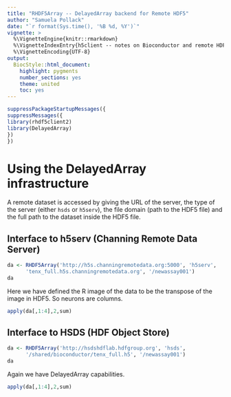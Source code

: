 ```yaml
---
title: "RHDF5Array -- DelayedArray backend for Remote HDF5"
author: "Samuela Pollack"
date: "`r format(Sys.time(), '%B %d, %Y')`"
vignette: >
  %\VignetteEngine{knitr::rmarkdown}
  %\VignetteIndexEntry{h5client -- notes on Bioconductor and remote HDF5}
  %\VignetteEncoding{UTF-8}
output:
  BiocStyle::html_document:
    highlight: pygments
    number_sections: yes
    theme: united
    toc: yes
---
```


```r
suppressPackageStartupMessages({
suppressMessages({
library(rhdf5client2)
library(DelayedArray)
})
})
```
# Using the DelayedArray infrastructure

A remote dataset is accessed by giving the URL of the server, the
type of the server (either `hsds` or `h5serv`), the file domain (path 
to the HDF5 file) and the full path to the dataset inside the HDF5 file. 

## Interface to h5serv (Channing Remote Data Server)

```r
da <- RHDF5Array('http://h5s.channingremotedata.org:5000', 'h5serv', 
      'tenx_full.h5s.channingremotedata.org', '/newassay001')
da
```

Here we have defined the R image of the data to be the
transpose of the image in HDF5.  So neurons are columns.

```r
apply(da[,1:4],2,sum)
```

## Interface to HSDS (HDF Object Store)
```r
da <- RHDF5Array('http://hsdshdflab.hdfgroup.org', 'hsds', 
      '/shared/bioconductor/tenx_full.h5', '/newassay001')
da
```

Again we have DelayedArray capabilities.
```r
apply(da[,1:4],2,sum)
```

